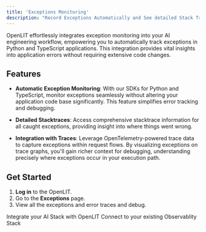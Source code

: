 ```yaml
---
title: 'Exceptions Monitoring'
description: "Record Exceptions Automatically and See detailed Stack Traces"
---
```


OpenLIT effortlessly integrates exception monitoring into your AI engineering workflow, empowering you to automatically track exceptions in Python and TypeScript applications. This integration provides vital insights into application errors without requiring extensive code changes.

## Features

- **Automatic Exception Monitoring**: With our SDKs for Python and TypeScript, monitor exceptions seamlessly without altering your application code base significantly. This feature simplifies error tracking and debugging.

- **Detailed Stacktraces**: Access comprehensive stacktrace information for all caught exceptions, providing insight into where things went wrong.

- **Integration with Traces**: Leverage OpenTelemetry-powered trace data to capture exceptions within request flows. By visualizing exceptions on trace graphs, you'll gain richer context for debugging, understanding precisely where exceptions occur in your execution path.

## Get Started

1. **Log in** to the OpenLIT.
2. Go to the **Exceptions** page.
3. View all the exceptions and error traces and debug.

<CardGroup cols={2}>
<Card title="Integrations" href="/latest/integrations/introduction" icon='circle-nodes'>
Integrate your AI Stack with OpenLIT 
</Card>
<Card title="Connections" href="/latest/destinations/intro" icon='link'>
Connect to your existing Observablity Stack
</Card>
</CardGroup>